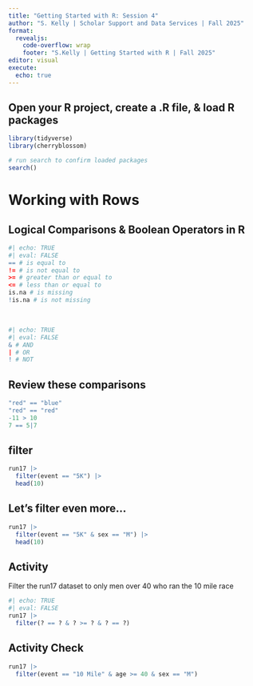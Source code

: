 ```yaml
---
title: "Getting Started with R: Session 4"
author: "S. Kelly | Scholar Support and Data Services | Fall 2025"
format: 
  revealjs: 
    code-overflow: wrap
    footer: "S.Kelly | Getting Started with R | Fall 2025"
editor: visual
execute: 
  echo: true
---
```


## Open your R project, create a .R file, & load R packages

```r
library(tidyverse)
library(cherryblossom)

# run search to confirm loaded packages
search()
```

# Working with Rows

## Logical Comparisons & Boolean Operators in R

```r
#| echo: TRUE
#| eval: FALSE
== # is equal to
!= # is not equal to
>= # greater than or equal to
<= # less than or equal to
is.na # is missing
!is.na # is not missing
```

<br>

```r
#| echo: TRUE
#| eval: FALSE
& # AND
| # OR
! # NOT
```

## Review these comparisons

```r
"red" == "blue"
"red" == "red"
-11 > 10
7 == 5|7
```

## filter

```r
run17 |> 
  filter(event == "5K") |> 
  head(10)
```

## Let's filter even more...

```r
run17 |> 
  filter(event == "5K" & sex == "M") |> 
  head(10)
```

## Activity

Filter the run17 dataset to only men over 40 who ran the 10 mile race

```r
#| echo: TRUE
#| eval: FALSE
run17 |> 
  filter(? == ? & ? >= ? & ? == ?)
```

## Activity Check

```r
run17 |> 
  filter(event == "10 Mile" & age >= 40 & sex == "M")
```